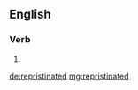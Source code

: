 ==English==

===Verb===
{{head|en}}

# {{en-past of|repristinate}}

[[de:repristinated]]
[[mg:repristinated]]